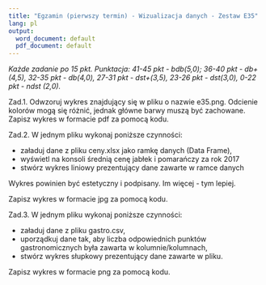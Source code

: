 ---
title: "Egzamin (pierwszy termin) - Wizualizacja danych - Zestaw E35"
lang: pl
output:
  word_document: default
  pdf_document: default
---

*Każde zadanie po 15 pkt. Punktacja: 41-45 pkt - bdb(5,0); 36-40 pkt - db+(4,5), 32-35 pkt - db(4,0), 27-31 pkt - dst+(3,5), 23-26 pkt - dst(3,0), 0-22 pkt - ndst (2,0).* 

Zad.1. Odwzoruj wykres znajdujący się w pliku o nazwie e35.png. Odcienie kolorów mogą się różnić, jednak główne barwy muszą być zachowane.
Zapisz wykres w formacie pdf za pomocą kodu. 

Zad.2. W jednym pliku wykonaj poniższe czynności:

* załaduj dane z pliku ceny.xlsx jako ramkę danych (Data Frame),
* wyświetl na konsoli średnią cenę jabłek i pomarańczy za rok 2017
* stwórz wykres liniowy prezentujący dane zawarte w ramce danych

Wykres powinien być estetyczny i podpisany. Im więcej - tym lepiej.

Zapisz wykres w formacie jpg za pomocą kodu.

Zad.3. W jednym pliku wykonaj poniższe czynności:

* załaduj dane z pliku gastro.csv,
* uporządkuj dane tak, aby liczba odpowiednich punktów gastronomicznych była zawarta w kolumnie/kolumnach,
* stwórz wykres słupkowy prezentujący dane zawarte w pliku.

Zapisz wykres w formacie png za pomocą kodu.

